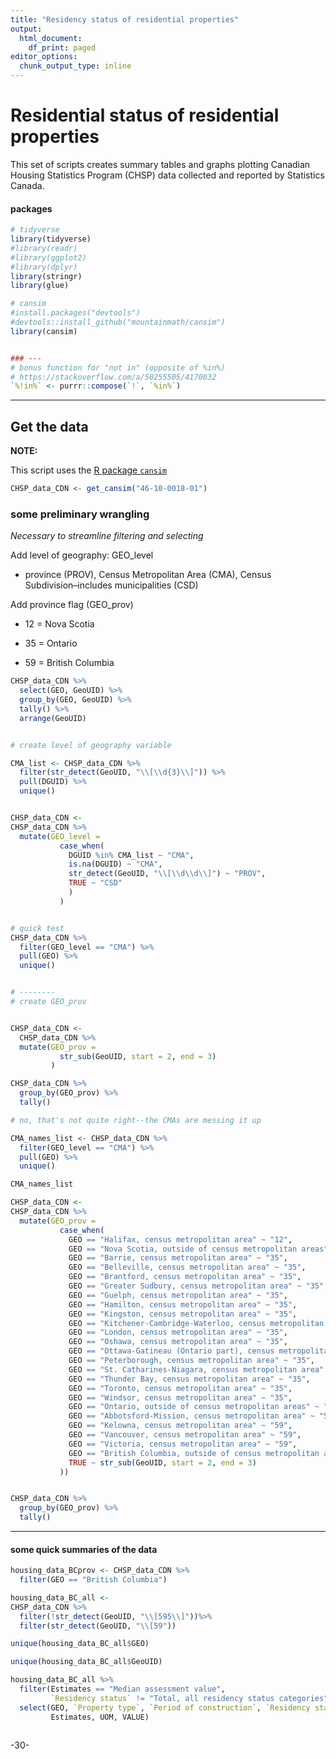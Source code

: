 ```yaml
---
title: "Residency status of residential properties"
output:
  html_document:
    df_print: paged
editor_options:
  chunk_output_type: inline
---
```

<!--
Copyright 2018 Province of British Columbia

Licensed under the Apache License, Version 2.0 (the "License");
you may not use this file except in compliance with the License.
You may obtain a copy of the License at

http://www.apache.org/licenses/LICENSE-2.0

Unless required by applicable law or agreed to in writing, software distributed under the License is distributed on an "AS IS" BASIS,
WITHOUT WARRANTIES OR CONDITIONS OF ANY KIND, either express or implied.
See the License for the specific language governing permissions and limitations under the License.
-->


# Residential status of residential properties


This set of scripts creates summary tables and graphs plotting Canadian Housing Statistics Program (CHSP) data collected and reported by Statistics Canada.


#### packages

```r

# tidyverse
library(tidyverse)
#library(readr)
#library(ggplot2) 
#library(dplyr)
library(stringr)
library(glue)

# cansim
#install.packages("devtools")
#devtools::install_github("mountainmath/cansim")
library(cansim)


### ---
# bonus function for "not in" (opposite of %in%)
# https://stackoverflow.com/a/50255505/4170032
`%!in%` <- purrr::compose(`!`, `%in%`)

```

---

## Get the data



**NOTE:**

This script uses the [R package `cansim`](https://github.com/mountainMath/cansim)


```r

CHSP_data_CDN <- get_cansim("46-10-0018-01")


```

### some preliminary wrangling

_Necessary to streamline filtering and selecting_

Add level of geography: GEO_level

* province (PROV), Census Metropolitan Area (CMA), Census Subdivision--includes municipalities (CSD)

Add province flag (GEO_prov)

* 12 = Nova Scotia

* 35 = Ontario

* 59 = British Columbia

```r

CHSP_data_CDN %>%
  select(GEO, GeoUID) %>%
  group_by(GEO, GeoUID) %>%
  tally() %>%
  arrange(GeoUID)


# create level of geography variable

CMA_list <- CHSP_data_CDN %>%
  filter(str_detect(GeoUID, "\\[\\d{3}\\]")) %>%
  pull(DGUID) %>%
  unique()


CHSP_data_CDN <- 
CHSP_data_CDN %>%
  mutate(GEO_level =
           case_when(
             DGUID %in% CMA_list ~ "CMA",
             is.na(DGUID) ~ "CMA",
             str_detect(GeoUID, "\\[\\d\\d\\]") ~ "PROV",
             TRUE ~ "CSD"
             )
           )


# quick test
CHSP_data_CDN %>%
  filter(GEO_level == "CMA") %>%
  pull(GEO) %>%
  unique()


# --------
# create GEO_prov


CHSP_data_CDN <-
  CHSP_data_CDN %>%
  mutate(GEO_prov =
           str_sub(GeoUID, start = 2, end = 3)
         )

CHSP_data_CDN %>%
  group_by(GEO_prov) %>%
  tally()

# no, that's not quite right--the CMAs are messing it up

CMA_names_list <- CHSP_data_CDN %>%
  filter(GEO_level == "CMA") %>%
  pull(GEO) %>%
  unique()

CMA_names_list

CHSP_data_CDN <-
CHSP_data_CDN %>%
  mutate(GEO_prov =
           case_when(
             GEO == "Halifax, census metropolitan area" ~ "12",
             GEO == "Nova Scotia, outside of census metropolitan areas" ~ "12",
             GEO == "Barrie, census metropolitan area" ~ "35",
             GEO == "Belleville, census metropolitan area" ~ "35",
             GEO == "Brantford, census metropolitan area" ~ "35",
             GEO == "Greater Sudbury, census metropolitan area" ~ "35",
             GEO == "Guelph, census metropolitan area" ~ "35",
             GEO == "Hamilton, census metropolitan area" ~ "35",
             GEO == "Kingston, census metropolitan area" ~ "35",
             GEO == "Kitchener-Cambridge-Waterloo, census metropolitan area" ~ "35",
             GEO == "London, census metropolitan area" ~ "35",
             GEO == "Oshawa, census metropolitan area" ~ "35",
             GEO == "Ottawa-Gatineau (Ontario part), census metropolitan area" ~ "35",
             GEO == "Peterborough, census metropolitan area" ~ "35",
             GEO == "St. Catharines-Niagara, census metropolitan area" ~ "35",
             GEO == "Thunder Bay, census metropolitan area" ~ "35",
             GEO == "Toronto, census metropolitan area" ~ "35",
             GEO == "Windsor, census metropolitan area" ~ "35",
             GEO == "Ontario, outside of census metropolitan areas" ~ "35",
             GEO == "Abbotsford-Mission, census metropolitan area" ~ "59",           
             GEO == "Kelowna, census metropolitan area" ~ "59",            
             GEO == "Vancouver, census metropolitan area" ~ "59",
             GEO == "Victoria, census metropolitan area" ~ "59",
             GEO == "British Columbia, outside of census metropolitan areas" ~ "59",
             TRUE ~ str_sub(GeoUID, start = 2, end = 3)
           ))


CHSP_data_CDN %>%
  group_by(GEO_prov) %>%
  tally()

```



---

#### some quick summaries of the data 

```r

housing_data_BCprov <- CHSP_data_CDN %>%
  filter(GEO == "British Columbia") 

housing_data_BC_all <- 
CHSP_data_CDN %>%
  filter(!str_detect(GeoUID, "\\[595\\]"))%>%
  filter(str_detect(GeoUID, "\\[59")) 

```



```r

unique(housing_data_BC_all$GEO)

unique(housing_data_BC_all$GeoUID)

```


```r
housing_data_BC_all %>%
  filter(Estimates == "Median assessment value",
         `Residency status` != "Total, all residency status categories") %>%
  select(GEO, `Property type`, `Period of construction`, `Residency status`,
         Estimates, UOM, VALUE) 



```




-30-